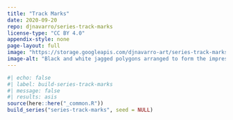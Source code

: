 ```yaml
---
title: "Track Marks"
date: 2020-09-20
repo: djnavarro/series-track-marks
license-type: "CC BY 4.0"
appendix-style: none
page-layout: full
image: "https://storage.googleapis.com/djnavarro-art/series-track-marks/800/new_04_7.png"
image-alt: "Black and white jagged polygons arranged to form the impression of a circle with a tail behind it"
---
```

   
::: {.grid}
  
```r
#| echo: false
#| label: build-series-track-marks
#| message: false
#| results: asis
source(here::here("_common.R"))
build_series("series-track-marks", seed = NULL)
```
   
:::
   
